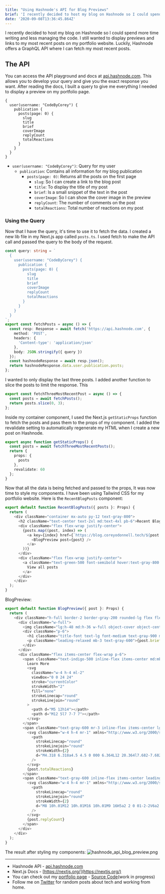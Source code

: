 ```yaml
---
title: "Using Hashnode's API for Blog Previews"
brief: 'I recently decided to host my blog on Hashnode so I could spend more time writing and less managing the code. I still wanted to display previews and links to my most recent posts on my portfolio website. Luckily, Hashnode offers a GraphQL API where I...'
date: '2020-09-08T13:36:45.864Z'
---
```


I recently decided to host my blog on Hashnode so I could spend more time writing and less managing the code. I still wanted to display previews and links to my most recent posts on my portfolio website. Luckily, Hashnode offers a GraphQL API where I can fetch my most recent posts.

## The API

You can access the API playground and docs at [api.hashnode.com](https://api.hashnode.com/). This allows you to develop your query and give you the exact response you want. After reading the docs, I built a query to give me everything I needed to display a preview on my portfolio page.

```
{
  user(username: "CodeByCorey") {
    publication {
      posts(page: 0) {
        slug
        title
        brief
        coverImage
        replyCount
        totalReactions
      }
    }
  }
}
```

- `user(username: "CodeByCorey")`: Query for my user
  - `publication`: Contains all information for my blog publication
    - `posts(page: 0)`: Returns all the posts on the first page
      - `slug`: So I can create a link to the blog post
      - `title`: To display the title of my post
      - `brief`: Is a small snippet of the text in the post
      - `coverImage`: So I can show the cover image in the preview
      - `replyCount`: The number of comments on the post
      - `totalReactions`: Total number of reactions on my post

### Using the Query

Now that I have the query, it's time to use it to fetch the data. I created a new lib file in my Next.js app called `posts.ts`. I used fetch to make the API call and passed the query to the body of the request.

```typescript
const query: string = `
  {
    user(username: "CodeByCorey") {
      publication {
        posts(page: 0) {
          slug
          title
          brief
          coverImage
          replyCount
          totalReactions
        }
      }
    }
  }
`;
export const fetchPosts = async () => {
  const resp: Response = await fetch('https://api.hashnode.com', {
    method: 'POST',
    headers: {
      'Content-type': 'application/json'
    },
    body: JSON.stringify({ query })
  });
  const hashnodeResponse = await resp.json();
  return hashnodeResponse.data.user.publication.posts;
};
```

I wanted to only display the last three posts. I added another function to slice the posts to limit the response. This

```typescript
export const fetchThreeMostRecentPost = async () => {
  const posts = await fetchPosts();
  return posts.slice(0, 3);
};
```

Inside my container component, I used the Next.js `getStaticProps` function to fetch the posts and pass them to the props of my component. I added the revalidate setting to automatically regenerate my HTML when I create a new post on Hashnode.

```typescript
export async function getStaticProps() {
  const posts = await fetchThreeMostRecentPosts();
  return {
    props: {
      posts
    },
    revalidate: 60
  };
}
```

Now that all the data is being fetched and passed to the props, It was now time to style my components. I have been using Tailwind CSS for my portfolio website. Here is the `RecentBlogPosts` component:

```typescript
export default function RecentBlogPosts({ posts }: Props) {
  return (
    <div className="container mx-auto py-12 text-gray-800">
      <h2 className="text-center text-2xl md:text-4xl pb-6">Recent Blog Posts</h2>
      <div className="flex flex-wrap justify-center">
        {posts.map((post, index) => (
          <a key={index} href={`https://blog.coreyodonnell.tech/${post.slug}`} className="md:w-2/3 lg:w-1/3 px-5 my-2">
            <BlogPreview post={post} />
          </a>
        ))}
      </div>
      <div className="flex flex-wrap justify-center">
        <a className="text-green-500 font-semibold hover:text-gray-800 py-4 px-4 rounded" href="https://blog.coreyodonnell.tech/">
          View all posts
        </a>
      </div>
    </div>
  );
}
```

BlogPreview:

```typescript
export default function BlogPreview({ post }: Props) {
  return (
    <div className="h-full border-2 border-gray-200 rounded-lg flex flex-col justify-between">
      <div className="w-full">
        <img className="lg:h-48 md:h-36 w-full object-cover object-center" src={post.coverImage} alt="blog" />
        <div className="p-6">
          <h1 className="title-font text-lg font-medium text-gray-900 mb-3">{post.title}</h1>
          <p className="leading-relaxed mb-3 text-gray-600">{post.brief}</p>
        </div>
      </div>
      <div className="flex items-center flex-wrap p-6">
        <span className="text-indigo-500 inline-flex items-center md:mb-2 lg:mb-0">
          Learn More
          <svg
            className="w-4 h-4 ml-2"
            viewBox="0 0 24 24"
            stroke="currentColor"
            strokeWidth="2"
            fill="none"
            strokeLinecap="round"
            strokeLinejoin="round"
          >
            <path d="M5 12h14"></path>
            <path d="M12 5l7 7-7 7"></path>
          </svg>
        </span>
        <span className="text-gray-600 mr-3 inline-flex items-center lg:ml-auto md:ml-0 ml-auto leading-none text-sm pr-3 py-1 border-r-2 border-gray-300">
          <svg className="w-4 h-4 mr-1" xmlns="http://www.w3.org/2000/svg" fill="none" viewBox="0 0 24 24" stroke="currentColor">
            <path
              strokeLinecap="round"
              strokeLinejoin="round"
              strokeWidth={2}
              d="M4.318 6.318a4.5 4.5 0 000 6.364L12 20.364l7.682-7.682a4.5 4.5 0 00-6.364-6.364L12 7.636l-1.318-1.318a4.5 4.5 0 00-6.364 0z"
            />
          </svg>
          {post.totalReactions}
        </span>
        <span className="text-gray-600 inline-flex items-center leading-none text-sm">
          <svg className="w-4 h-4 mr-1" xmlns="http://www.w3.org/2000/svg" fill="none" viewBox="0 0 24 24" stroke="currentColor">
            <path
              strokeLinecap="round"
              strokeLinejoin="round"
              strokeWidth={2}
              d="M8 10h.01M12 10h.01M16 10h.01M9 16H5a2 2 0 01-2-2V6a2 2 0 012-2h14a2 2 0 012 2v8a2 2 0 01-2 2h-5l-5 5v-5z"
            />
          </svg>
          {post.replyCount}
        </span>
      </div>
    </div>
  );
}
```

The result after styling my components:
![hashnode_api_blog_preview.png](https://cdn.hashnode.com/res/hashnode/image/upload/v1599530492695/SpYR5UpX0.png)

---

- Hashnode API - [api.hashnode.com](https://api.hashnode.com/)
- Next.js Docs - [https://nextjs.org/](https://nextjs.org/)
- You can check out my [portfolio page](https://coreyodonnell.tech) - [Source Code](https://github.com/CodeByCorey/coreyodonnell.tech)(work in progress)
- Follow me on [Twitter](https://twitter.com/CodeByCorey) for random posts about tech and working from home.
